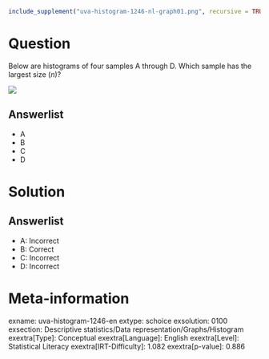 ```r
include_supplement("uva-histogram-1246-nl-graph01.png", recursive = TRUE)
```

Question
========

Below are histograms of four samples A through D. Which sample has the largest size (*n*)?

![](uva-histogram-1246-nl-graph01.png)

Answerlist
----------

* A
* B
* C
* D

Solution
========

Answerlist
----------

* A: Incorrect
* B: Correct
* C: Incorrect
* D: Incorrect

Meta-information
================
exname: uva-histogram-1246-en
extype: schoice
exsolution: 0100
exsection: Descriptive statistics/Data representation/Graphs/Histogram
exextra[Type]: Conceptual
exextra[Language]: English
exextra[Level]: Statistical Literacy
exextra[IRT-Difficulty]: 1.082
exextra[p-value]: 0.886
